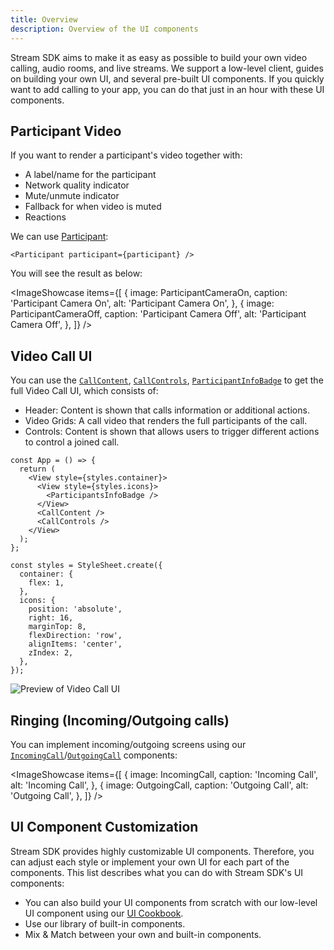 ```yaml
---
title: Overview
description: Overview of the UI components
---
```



Stream SDK aims to make it as easy as possible to build your own video calling, audio rooms, and live streams. We support a low-level client, guides on building your own UI, and several pre-built UI components. If you quickly want to add calling to your app, you can do that just in an hour with these UI components.

## Participant Video

If you want to render a participant's video together with:

- A label/name for the participant
- Network quality indicator
- Mute/unmute indicator
- Fallback for when video is muted
- Reactions

We can use [Participant](../participants/participant):

```tsx
<Participant participant={participant} />
```

You will see the result as below:

<ImageShowcase
  items={[
    {
      image: ParticipantCameraOn,
      caption: 'Participant Camera On',
      alt: 'Participant Camera On',
    },
    {
      image: ParticipantCameraOff,
      caption: 'Participant Camera Off',
      alt: 'Participant Camera Off',
    },
  ]}
/>

## Video Call UI

You can use the [`CallContent`](../call/call-content), [`CallControls`](../call/call-controls), [`ParticipantInfoBadge`](../participants/participant-info-badge) to get the full Video Call UI, which consists of:

- Header: Content is shown that calls information or additional actions.
- Video Grids: A call video that renders the full participants of the call.
- Controls: Content is shown that allows users to trigger different actions to control a joined call.

```tsx
const App = () => {
  return (
    <View style={styles.container}>
      <View style={styles.icons}>
        <ParticipantsInfoBadge />
      </View>
      <CallContent />
      <CallControls />
    </View>
  );
};

const styles = StyleSheet.create({
  container: {
    flex: 1,
  },
  icons: {
    position: 'absolute',
    right: 16,
    marginTop: 8,
    flexDirection: 'row',
    alignItems: 'center',
    zIndex: 2,
  },
});
```

![Preview of Video Call UI](../assets/04-ui-components/active-call.png)

## Ringing (Incoming/Outgoing calls)

You can implement incoming/outgoing screens using our [`IncomingCall`](../call/incoming-call)/[`OutgoingCall`](../call/outgoing-call) components:

<ImageShowcase
  items={[
    {
      image: IncomingCall,
      caption: 'Incoming Call',
      alt: 'Incoming Call',
    },
    {
      image: OutgoingCall,
      caption: 'Outgoing Call',
      alt: 'Outgoing Call',
    },
  ]}
/>

## UI Component Customization

Stream SDK provides highly customizable UI components. Therefore, you can adjust each style or implement your own UI for each part of the components. This list describes what you can do with Stream SDK's UI components:

- You can also build your UI components from scratch with our low-level UI component using our [UI Cookbook](../../ui-cookbook/overview).
- Use our library of built-in components.
- Mix & Match between your own and built-in components.
